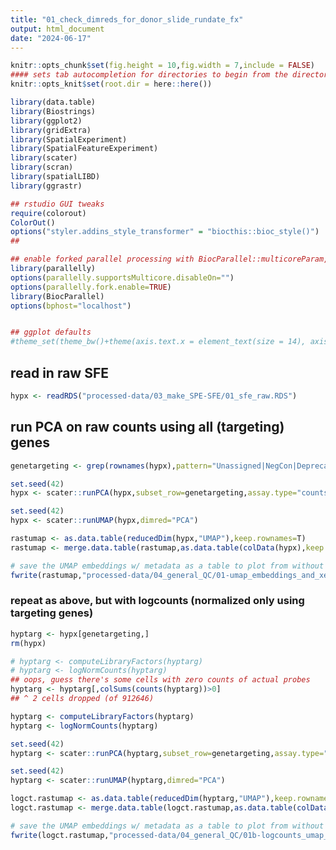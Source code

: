 ```yaml
---
title: "01_check_dimreds_for_donor_slide_rundate_fx"
output: html_document
date: "2024-06-17"
---
```


```r
knitr::opts_chunk$set(fig.height = 10,fig.width = 7,include = FALSE)
#### sets tab autocompletion for directories to begin from the directory containing the .Rproj session, instead of the script's directory if different
knitr::opts_knit$set(root.dir = here::here())

library(data.table)
library(Biostrings)
library(ggplot2)
library(gridExtra)
library(SpatialExperiment)
library(SpatialFeatureExperiment)
library(scater)
library(scran)
library(spatialLIBD)
library(ggrastr)

## rstudio GUI tweaks
require(colorout)
ColorOut()
options("styler.addins_style_transformer" = "biocthis::bioc_style()")
##

## enable forked parallel processing with BiocParallel::multicoreParam, future::, etc. seemed to need this a couple times, but otherwise havent so its here as a preventative measure.
library(parallelly)
options(parallelly.supportsMulticore.disableOn="")
options(parallelly.fork.enable=TRUE)
library(BiocParallel)
options(bphost="localhost")


## ggplot defaults
#theme_set(theme_bw()+theme(axis.text.x = element_text(size = 14), axis.title.x = element_text(size = 16), axis.text.y = element_text(size = 14), axis.title.y = element_text(size =16), plot.title = element_text(size = 20,hjust=0.5), strip.text = element_text(size=18), legend.text = element_text(size=10), legend.title = element_text(size=11,hjust=0.5)))
```

## read in raw SFE
```r
hypx <- readRDS("processed-data/03_make_SPE-SFE/01_sfe_raw.RDS")
```

## run PCA on raw counts using all (targeting) genes
```r
genetargeting <- grep(rownames(hypx),pattern="Unassigned|NegCon|Deprecated",value=T,invert=T)

set.seed(42)
hypx <- scater::runPCA(hypx,subset_row=genetargeting,assay.type="counts")

set.seed(42)
hypx <- scater::runUMAP(hypx,dimred="PCA")

rastumap <- as.data.table(reducedDim(hypx,"UMAP"),keep.rownames=T)
rastumap <- merge.data.table(rastumap,as.data.table(colData(hypx),keep.rownames=T),by="rn")

# save the UMAP embeddings w/ metadata as a table to plot from without needing to load up the whole SFE
fwrite(rastumap,"processed-data/04_general_QC/01-umap_embeddings_and_xenium_metadata.txt.gz",sep='\t',quote=F)
```


### repeat as above, but with logcounts (normalized only using targeting genes)
```r
hyptarg <- hypx[genetargeting,]
rm(hypx)

# hyptarg <- computeLibraryFactors(hyptarg)
# hyptarg <- logNormCounts(hyptarg)
## oops, guess there's some cells with zero counts of actual probes
hyptarg <- hyptarg[,colSums(counts(hyptarg))>0]
## ^ 2 cells dropped (of 912646)

hyptarg <- computeLibraryFactors(hyptarg)
hyptarg <- logNormCounts(hyptarg)

set.seed(42)
hyptarg <- scater::runPCA(hyptarg,subset_row=genetargeting,assay.type="logcounts")

set.seed(42)
hyptarg <- scater::runUMAP(hyptarg,dimred="PCA")

logct.rastumap <- as.data.table(reducedDim(hyptarg,"UMAP"),keep.rownames=T)
logct.rastumap <- merge.data.table(logct.rastumap,as.data.table(colData(hyptarg),keep.rownames=T),by="rn")

# save the UMAP embeddings w/ metadata as a table to plot from without needing to load up the whole SFE
fwrite(logct.rastumap,"processed-data/04_general_QC/01b-logcounts_umap_embeddings_and_xenium_metadata.txt.gz",sep='\t',quote=F)
```
